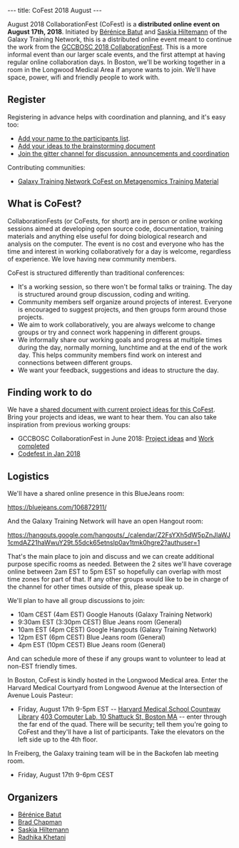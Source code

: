 ---
title: CoFest 2018 August
---

August 2018 CollaborationFest (CoFest) is a '''distributed online event on August 17th, 2018'''. Initiated by [http://bebatut.fr/ Bérénice Batut] and [https://twitter.com/shiltemann Saskia Hiltemann] of the Galaxy Training Network, this is a distributed online event meant to continue the work from the [https://galaxyproject.org/events/gccbosc2018/collaboration/ GCCBOSC 2018 CollaborationFest]. This is a more informal event than our larger scale events, and the first attempt at having regular online collaboration days. In Boston, we'll be working together in a room in the Longwood Medical Area if anyone wants to join. We'll have space, power, wifi and friendly people to work with.

== Register ==

Registering in advance helps with coordination and planning, and it's easy too:

* [https://docs.google.com/spreadsheets/d/18b3ewtsL1l-cIh_GLp_wtVH2XoIZ0xM1yI9wfsmslK0/edit?usp=sharing Add your name to the participants list].
* [https://docs.google.com/document/d/1_IKEw1UPF6pfSBaJB9xOl-o-oVincZdKEk95NaRf7Fo/edit?usp=sharing Add your ideas to the brainstorming document]
* [https://gitter.im/cofest/Lobby Join the gitter channel for discussion. announcements and coordination]

Contributing communities:

* [https://galaxyproject.org/events/2018-08-gtn/ Galaxy Training Network CoFest on Metagenomics Training Material]

== What is CoFest? ==

CollaborationFests (or CoFests, for short) are in person or online working sessions aimed at developing open source code, documentation, training materials and anything else useful for doing biological research and analysis on the computer. The event is no cost and everyone who has the time and interest in working collaboratively for a day is welcome, regardless of experience. We love having new community members.

CoFest is structured differently than traditional conferences:

* It's a working session, so there won't be formal talks or training. The day is structured around group discussion, coding and writing.
* Community members self organize around projects of interest. Everyone is encouraged to suggest projects, and then groups form around those projects.
* We aim to work collaboratively, you are always welcome to change groups or try and connect work happening in different groups.
* We informally share our working goals and progress at multiple times during the day, normally morning, lunchtime and at the end of the work day. This helps community members find work on interest and connections between different groups.
* We want your feedback, suggestions and ideas to structure the day.

== Finding work to do ==

We have a [https://docs.google.com/document/d/1_IKEw1UPF6pfSBaJB9xOl-o-oVincZdKEk95NaRf7Fo/edit?usp=sharing shared document with current project ideas for this CoFest]. Bring your projects and ideas, we want to hear them. You can also take inspiration from previous working groups:

* GCCBOSC CollaborationFest in June 2018: [https://docs.google.com/document/d/1qbU9JcUMUzJbakaG0t1haA1_apQ5UeVhcPaYintqZaE/edit Project ideas] and [https://docs.google.com/document/d/1s69vhxVTW-2_8EhiXEQ9U92oB2dQGr4HcneIa3-cHUQ/edit Work completed]
* [https://www.open-bio.org/wiki/Codefest_Winter_2018 Codefest in Jan 2018]

== Logistics ==

We'll have a shared online presence in this BlueJeans room:

https://bluejeans.com/106872911/

And the Galaxy Training Network will have an open Hangout room:

https://hangouts.google.com/hangouts/_/calendar/Z2FsYXh5dW5pZnJlaWJ1cmdAZ21haWwuY29t.55dck65etnslp0av1tmk0hgre2?authuser=1

That's the main place to join and discuss and we can create additional purpose specific rooms as needed. Between the 2 sites we'll have coverage online between 2am EST to 5pm EST so hopefully can overlap with most time zones for part of that. If any other groups would like to be in charge of the channel for other times outside of this, please speak up.

We'll plan to have all group discussions to join:

* 10am CEST (4am EST) Google Hanouts (Galaxy Training Network)
* 9:30am EST (3:30pm CEST) Blue Jeans room (General)
* 10am EST (4pm CEST) Google Hangouts (Galaxy Training Network)
* 12pm EST (6pm CEST) Blue Jeans room (General)
* 4pm EST (10pm CEST) Blue Jeans room (General)

And can schedule more of these if any groups want to volunteer to lead at non-EST friendly times.

In Boston, CoFest is kindly hosted in the Longwood Medical area. Enter the Harvard Medical Courtyard from Longwood Avenue at the Intersection of Avenue Louis Pasteur:

* Friday, August 17th 9-5pm EST -- [https://www.countway.harvard.edu/ Harvard Medical School Countway Library] [https://goo.gl/maps/u5wZ91orBWB2 403 Computer Lab, 10 Shattuck St, Boston MA] -- enter through the far end of the quad. There will be security; tell them you're going to CoFest and they'll have a list of participants. Take the elevators on the left side up to the 4th floor.

In Freiberg, the Galaxy training team will be in the Backofen lab meeting room.

* Friday, August 17th 9-6pm CEST

== Organizers ==

* [http://bebatut.fr/ Bérénice Batut]
* [http://github.com/chapmanb Brad Chapman]
* [https://twitter.com/shiltemann Saskia Hiltemann]
* [https://twitter.com/rs_khetani Radhika Khetani]